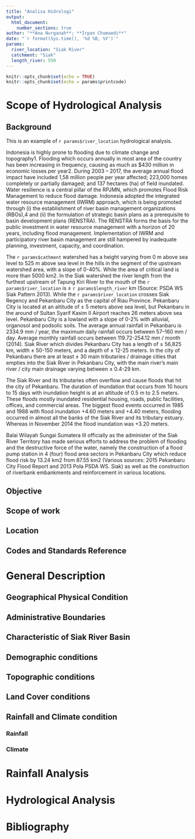 ```yaml
---
title: "Analisa Hidrologi"
output: 
  html_document:
    number_sections: true
author: "**Ana Nurganah**; **Irpan Chumaedi**"
date: "`r format(Sys.time(), '%d %B, %Y')`"
params:
  river_location: "Siak River"
  catchment: "Siak"
  length_river: 550
---
```


```r
knitr::opts_chunk$set(echo = TRUE)
knitr::opts_chunk$set(echo = params$printcode)
```


# Scope of Hydrological Analysis

## Background

This is an example of `r params$river_location` hydrological analysis.

Indonesia is highly prone to flooding due to climate change and topography1. Flooding which occurs annually in most area of the country has been increasing in frequency, causing as much as $430 million in economic losses per year2. During 2003 – 2017, the average annual flood impact have included 1,58 million people per year affected; 223,000 homes completely or partially damaged; and 137 hectares (ha) of field inundated.
Water resilience is a central pillar of the RPJMN, which promotes Flood Risk Management to reduce flood damage. Indonesia adopted the integrated water resource management (IWRM) approach, which is being promoted through (i) the establishment of river basin management organizations (RBOs),4 and (ii) the formulation of strategic basin plans as a prerequisite to basin development plans (RENSTRA). The RENSTRA forms the basis for the public investment in water resource management with a horizon of 20 years, including flood management. Implementation of IWRM and participatory river basin management are still hampered by inadequate planning, investment, capacity, and coordination.

The `r params$cathment` watershed has a height varying from 0 m above sea level to 525 m above sea level in the hills in the segment of the upstream watershed area, with a slope of 0-40%. While the area of critical land is more than 5000 km2. In the Siak watershed the river length from the furthest upstream of Tapung Kiri River to the mouth of the `r params$river_location` is ± `r params$length_river` km (Source: PSDA WS Siak Pattern 2013). While the `r params$river_location` crosses Siak Regency and Pekanbaru City as the capital of Riau Province. Pekanbaru City is located at an altitude of ± 5 meters above sea level, but Pekanbaru in the around of Sultan Syarif Kasim II Airport reaches 26 meters above sea level. Pekanbaru City is a lowland with a slope of 0-2% with alluvial, organosol and podsolic soils. The average annual rainfall in Pekanbaru is 2334.9 mm / year, the maximum daily rainfall occurs between 57–160 mm / day. Average monthly rainfall occurs between 119.72-254.12 mm / month (2014). Siak River which divides Pekanbaru City has a length of ± 56,825 km, width ± 50-150 meters, and a depth of ± 12-25 meters. In the city of Pekanbaru there are at least ± 30 main tributaries / drainage cities that empties into the Siak River in Pekanbaru City, with the main river's main river / city main drainage varying between ± 0.4-29 km. 

The Siak River and its tributaries often overflow and cause floods that hit the city of Pekanbaru. The duration of inundation that occurs from 10 hours to 15 days with inundation height is at an altitude of 0.5 m to 2.5 meters. These floods mostly inundated residential housing, roads, public facilities, offices, and commercial areas. The biggest flood events occurred in 1985 and 1988 with flood inundation +4.60 meters and +4.40 meters, flooding occurred in almost all the banks of the Siak River and its tributary estuary. Whereas in November 2014 the flood inundation was +3.20 meters.

Balai Wilayah Sungai Sumatera III officially as the administer of the Siak River Territory has made serious efforts to address the problem of flooding and the destructive force of the water, namely the construction of a flood pump station in 4 (four) flood area sectors in Pekanbaru City which reduce flood risk by 13.24 km2 from 87.55 km2 (Various sources: 2015 Pekanbaru City Flood Report and 2013 Pola PSDA WS. Siak) as well as the construction of riverbank embankments and reinforcement in various locations.


## Objective

## Scope of work

## Location

## 	Codes and Standards Reference

# General Description

## Geographical Physical Condition

## Administrative Boundaries

## Characteristic of Siak River Basin

## Demographic conditions

## Topographic conditions

## Land Cover conditions

## Rainfall and Climate condition
### Rainfall
### Climate

# Rainfall Analysis

# Hydrological Analysis

# Bibliography

<!-- This is an R Markdown document. Markdown is a simple formatting syntax for authoring HTML, PDF, and MS Word documents. For more details on using R Markdown see <http://rmarkdown.rstudio.com>. -->

<!-- When you click the **Knit** button a document will be generated that includes both content as well as the output of any embedded R code chunks within the document. You can embed an R code chunk like this: -->

<!-- ```{r cars} -->
<!-- summary(cars) -->
<!-- ``` -->

<!-- ## Including Plots -->

<!-- You can also embed plots, for example: -->

<!-- ```{r pressure, echo=FALSE} -->
<!-- plot(pressure) -->
<!-- ``` -->

<!-- Note that the `echo = FALSE` parameter was added to the code chunk to prevent printing of the R code that generated the plot. -->
